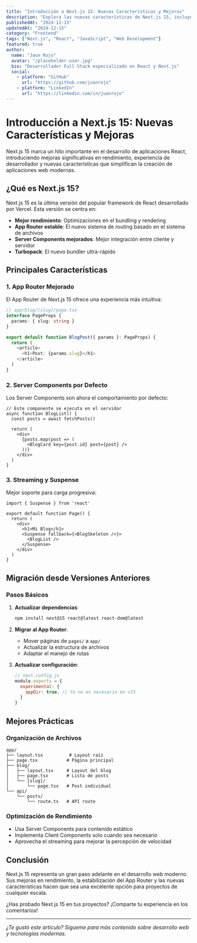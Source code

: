 ```yaml
---
title: "Introducción a Next.js 15: Nuevas Características y Mejoras"
description: "Explora las nuevas características de Next.js 15, incluyendo el App Router mejorado, Server Components y optimizaciones de rendimiento."
publishedAt: "2024-12-15"
updatedAt: "2024-12-15"
category: "Frontend"
tags: ["Next.js", "React", "JavaScript", "Web Development"]
featured: true
author:
  name: "Jaun Rojo"
  avatar: "/placeholder-user.jpg"
  bio: "Desarrollador Full Stack especializado en React y Next.js"
  social:
    - platform: "GitHub"
      url: "https://github.com/juanrojo"
    - platform: "LinkedIn"
      url: "https://linkedin.com/in/juanrojo"
---
```


# Introducción a Next.js 15: Nuevas Características y Mejoras

Next.js 15 marca un hito importante en el desarrollo de aplicaciones React, introduciendo mejoras significativas en rendimiento, experiencia de desarrollador y nuevas características que simplifican la creación de aplicaciones web modernas.

## ¿Qué es Next.js 15?

Next.js 15 es la última versión del popular framework de React desarrollado por Vercel. Esta versión se centra en:

- **Mejor rendimiento**: Optimizaciones en el bundling y rendering
- **App Router estable**: El nuevo sistema de routing basado en el sistema de archivos
- **Server Components mejorados**: Mejor integración entre cliente y servidor
- **Turbopack**: El nuevo bundler ultra-rápido

## Principales Características

### 1. App Router Mejorado

El App Router de Next.js 15 ofrece una experiencia más intuitiva:

```typescript
// app/blog/[slug]/page.tsx
interface PageProps {
  params: { slug: string }
}

export default function BlogPost({ params }: PageProps) {
  return (
    <article>
      <h1>Post: {params.slug}</h1>
    </article>
  )
}
```

### 2. Server Components por Defecto

Los Server Components son ahora el comportamiento por defecto:

```tsx
// Este componente se ejecuta en el servidor
async function BlogList() {
  const posts = await fetchPosts()
  
  return (
    <div>
      {posts.map(post => (
        <BlogCard key={post.id} post={post} />
      ))}
    </div>
  )
}
```

### 3. Streaming y Suspense

Mejor soporte para carga progresiva:

```tsx
import { Suspense } from 'react'

export default function Page() {
  return (
    <div>
      <h1>Mi Blog</h1>
      <Suspense fallback={<BlogSkeleton />}>
        <BlogList />
      </Suspense>
    </div>
  )
}
```

## Migración desde Versiones Anteriores

### Pasos Básicos

1. **Actualizar dependencias**:
   ```bash
   npm install next@15 react@latest react-dom@latest
   ```

2. **Migrar al App Router**:
   - Mover páginas de `pages/` a `app/`
   - Actualizar la estructura de archivos
   - Adaptar el manejo de rutas

3. **Actualizar configuración**:
   ```javascript
   // next.config.js
   module.exports = {
     experimental: {
       appDir: true, // Ya no es necesario en v15
     }
   }
   ```

## Mejores Prácticas

### Organización de Archivos

```
app/
├── layout.tsx          # Layout raíz
├── page.tsx           # Página principal
├── blog/
│   ├── layout.tsx     # Layout del blog
│   ├── page.tsx       # Lista de posts
│   └── [slug]/
│       └── page.tsx   # Post individual
└── api/
    └── posts/
        └── route.ts   # API route
```

### Optimización de Rendimiento

- Usa Server Components para contenido estático
- Implementa Client Components solo cuando sea necesario
- Aprovecha el streaming para mejorar la percepción de velocidad

## Conclusión

Next.js 15 representa un gran paso adelante en el desarrollo web moderno. Sus mejoras en rendimiento, la estabilización del App Router y las nuevas características hacen que sea una excelente opción para proyectos de cualquier escala.

¿Has probado Next.js 15 en tus proyectos? ¡Comparte tu experiencia en los comentarios!

---

*¿Te gustó este artículo? Sígueme para más contenido sobre desarrollo web y tecnologías modernas.*